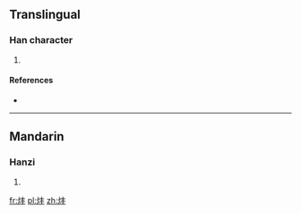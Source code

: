 ==Translingual==

===Han character===
{{Han char|rn=86|rad=火|as=04|sn=8|four=|canj=FQJ}}

# {{defn|Han|sort=火04}}

====References====
* {{Han ref|kx=0667.150|dkj=18912|dj=1076.230|hdz=32191.020|uh=7090|ud=28816}}

----

==Mandarin==

===Hanzi===
{{cmn-hanzi|pin=[[pàng]] ([[pang4]])|wg=p'ang<sup>4</sup>}}

# {{defn|lang=cmn|sort=火04}}

[[fr:炐]]
[[pl:炐]]
[[zh:炐]]